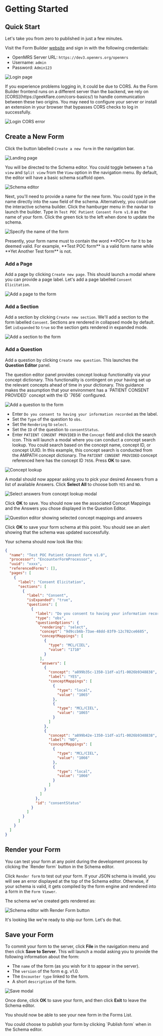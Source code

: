 
# Getting Started

## Quick Start

Let's take you from zero to published in just a few minutes.

Visit the Form Builder [website](https://formbuilder.o3.openmrs.org/) and sign in with the following credentials:

- OpenMRS Server URL: `https://dev3.openmrs.org/openmrs`
- Username: `admin`
- Password: `Admin123`

![Login page](/screens/login.png)

<Callout emoji="⚠️">
  If you experience problems logging in, it could be due to CORS. As the Form
  Builder frontend runs on a different server than the backend, we rely on
  [CORS](https://geekflare.com/cors-basics/) to handle communication between
  these two origins. You may need to configure your server or install an
  extension in your browser that bypasses CORS checks to log in successfully.
</Callout>

![Login CORS error](/screens/cors-error.png)

## Create a New Form

Click the button labelled `Create a new form` in the navigation bar.

![Landing page](/screens/landing.png)

You will be directed to the Schema editor. You could toggle between a `Tab view` and `Split view` from the `View` option in the navigation menu. By default, the editor will have a basic schema scaffold open.

![Schema editor](/screens/schema-editor.png)

Next, you'll need to provide a name for the new form. You could type in the name directly into the `name` field of the schema. Alternatively, you could use the interactive schema builder. Click the hamburger menu in the navbar to launch the builder. Type in `Test POC Patient Consent Form v1.0` as the name of your form. Click the green tick to the left when done to update the schema.

![Specify the name of the form](/screens/add-form-name.png)

<Callout emoji="ℹ️">
  Presently, your form name must to contain the word **POC** for it to be deemed
  valid. For example, **Test POC form** is a valid form name while **Yet Another
  Test form** is not.
</Callout>

### Add a Page

Add a page by clicking `Create new page`. This should launch a modal where you can provide a page label. Let's add a page labelled `Consent Elicitation`.

![Add a page to the form](/screens/add-page.png)

### Add a Section

Add a section by clicking `Create new section`. We'll add a section to the form labelled `Consent`. Sections are rendered in collapsed mode by default. Set `isExpanded` to `true` so the section gets rendered in expanded mode.

![Add a section to the form](/screens/add-section.png)

### Add a Question

Add a question by clicking `Create new question`. This launches the **Question Editor** panel.

<Callout emoji="ℹ️">
  The question editor panel provides concept lookup functionality via your
  concept dictionary. This functionality is contingent on your having set up the
  relevant concepts ahead of time in your dictionary. This guidance makes the
  assumption that your environment has a `PATIENT CONSENT PROVIDED` concept with
  the ID `7656` configured.
</Callout>

![Add a question to the form](/screens/consent-question.png)

- Enter `Do you consent to having your information recorded` as the label.
- Set the `Type` of the question to `obs`.
- Set the `Rendering` to `select`.
- Set the `ID` of the question to `consentStatus`.
- Enter `PATIENT CONSENT PROVIDED` in the `Concept` field and click the search icon. This will launch a modal where you can conduct a concept search lookup. You could search based on the concept name, concept ID, or concept UUID. In this example, this concept search is conducted from the AMPATH concept dictionary. The `PATIENT CONSENT PROVIDED` concept referenced here has the concept ID `7656`. Press **OK** to save.

![Concept lookup](/screens/concept-lookup.png)

A modal should now appear asking you to pick your desired Answers from a list of available Answers. Click **Select All** to choose both `YES` and `NO`.

![Select answers from concept lookup modal](/screens/concept-lookup-select-answers-modal.png)

Click **OK** to save. You should now see the associated Concept Mappings and the Answers you chose displayed in the Question Editor.

![Question editor showing selected concept mappings and answers](/screens/concept-mappings-and-answers.png)

Click **OK** to save your form schema at this point. You should see an alert showing that the schema was updated successfully.

Your schema should now look like this:

```json filename="Test POC Patient Consent Form v1.0.json"
{
  "name": "Test POC Patient Consent Form v1.0",
  "processor": "EncounterFormProcessor",
  "uuid": "xxxx",
  "referencedForms": [],
  "pages": [
    {
      "label": "Consent Elicitation",
      "sections": [
        {
          "label": "Consent",
          "isExpanded": "true",
          "questions": [
            {
              "label": "Do you consent to having your information recorded?",
              "type": "obs",
              "questionOptions": {
                "rendering": "select",
                "concept": "9d9ccb6b-73ae-48dd-83f9-12c782ce6685",
                "conceptMappings": [
                  {
                    "type": "MCL/CIEL",
                    "value": "1710"
                  }
                ],
                "answers": [
                  {
                    "concept": "a899b35c-1350-11df-a1f1-0026b9348838",
                    "label": "YES",
                    "conceptMappings": [
                      {
                        "type": "local",
                        "value": "1065"
                      },
                      {
                        "type": "MCL/CIEL",
                        "value": "1065"
                      }
                    ]
                  },
                  {
                    "concept": "a899b42e-1350-11df-a1f1-0026b9348838",
                    "label": "NO",
                    "conceptMappings": [
                      {
                        "type": "MCL/CIEL",
                        "value": "1066"
                      },
                      {
                        "type": "local",
                        "value": "1066"
                      }
                    ]
                  }
                ]
              },
              "id": "consentStatus"
            }
          ]
        }
      ]
    }
  ]
}
```

## Render your Form

<Callout emoji="ℹ️">
  You can test your form at any point during the development process by clicking
  the `Render form` button in the Schema editor.
</Callout>

Click `Render form` to test out your form. If your JSON schema is invalid, you will see an error displayed at the top of the Schema editor. Otherwise, if your schema is valid, it gets compiled by the form engine and rendered into a form in the `Form Viewer`.

The schema we've created gets rendered as:

![Schema editor with Render Form button](/screens/rendered-schema.png)

It's looking like we're ready to ship our form. Let's do that.

## Save your Form

To commit your form to the server, click **File** in the navigation menu and then click **Save to Server**. This will launch a modal asking you to provide the following information about the form:

- The `name` of the form (as you wish for it to appear in the server).
- The `version` of the form e.g. v1.0.
- The `Encounter type` linked to the form.
- A short `description` of the form.

![Save modal](/screens/save-modal.png)

Once done, click **OK** to save your form, and then click **Exit** to leave the Schema editor.

You should now be able to see your new form in the Forms List.

<Callout emoji="ℹ️">
  You could choose to publish your form by clicking `Publish form` when in the
  Schema editor.
</Callout>
